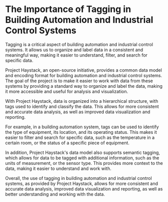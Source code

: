 # The Importance of Tagging in Building Automation and Industrial Control Systems

Tagging is a critical aspect of building automation and industrial control systems. It allows us to organize and label data in a consistent and meaningful way, making it easier to understand, filter, and search for specific data.

Project Haystack, an open-source initiative, provides a common data model and encoding format for building automation and industrial control systems. The goal of the project is to make it easier to work with data from these systems by providing a standard way to organize and label the data, making it more accessible and useful for analysis and visualization.

With Project Haystack, data is organized into a hierarchical structure, with tags used to identify and classify the data. This allows for more consistent and accurate data analysis, as well as improved data visualization and reporting.

For example, in a building automation system, tags can be used to identify the type of equipment, its location, and its operating status. This makes it easier to filter and search for specific data, such as the temperature in a certain room, or the status of a specific piece of equipment.

In addition, Project Haystack's data model also supports semantic tagging, which allows for data to be tagged with additional information, such as the units of measurement, or the sensor type. This provides more context to the data, making it easier to understand and work with.

Overall, the use of tagging in building automation and industrial control systems, as provided by Project Haystack, allows for more consistent and accurate data analysis, improved data visualization and reporting, as well as better understanding and working with the data.
